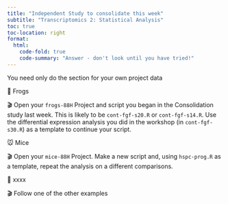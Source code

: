 ```yaml
---
title: "Independent Study to consolidate this week"
subtitle: "Transcriptomics 2: Statistical Analysis"
toc: true
toc-location: right
format:
  html:
    code-fold: true
    code-summary: "Answer - don't look until you have tried!"
---
```



You need only do the section for your own project data

🐸 Frogs

🎬 Open your `frogs-88H` Project and script you began in the Consolidation study last week. This is likely to be `cont-fgf-s20.R` or `cont-fgf-s14.R`. Use the differential expression analysis you did in the workshop (in `cont-fgf-s30.R`) as a template to continue your script. 

🐭 Mice

🎬 Open your `mice-88H` Project. Make a new script and, using `hspc-prog.R` as a template, repeat the analysis on a different comparisons. 

🍂 xxxx

🎬 Follow one of the other examples


